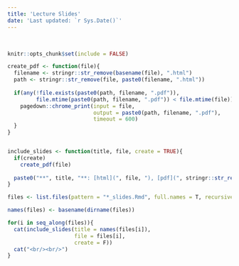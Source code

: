 ```yaml
---
title: 'Lecture Slides'
date: 'Last updated: `r Sys.Date()`'
---
```


<br/>

```r
knitr::opts_chunk$set(include = FALSE)

create_pdf <- function(file){
  filename <- stringr::str_remove(basename(file), ".html")
  path <- stringr::str_remove(file, paste0(filename, ".html"))
  
  if(any(!file.exists(paste0(path, filename, ".pdf")),
         file.mtime(paste0(path, filename, ".pdf")) < file.mtime(file))){
    pagedown::chrome_print(input = file, 
                           output = paste0(path, filename, ".pdf"),
                           timeout = 600)
  }
}


include_slides <- function(title, file, create = TRUE){
  if(create)
    create_pdf(file)
  
  paste0("**", title, "**: [html](", file, "), [pdf](", stringr::str_replace(file, ".html", ".pdf)"))
}

files <- list.files(pattern = "*_slides.Rmd", full.names = T, recursive = T)

names(files) <- basename(dirname(files))

for(i in seq_along(files)){
  cat(include_slides(title = names(files[i]),
                     file = files[i], 
                     create = F))
  cat("<br/><br/>")
}
```